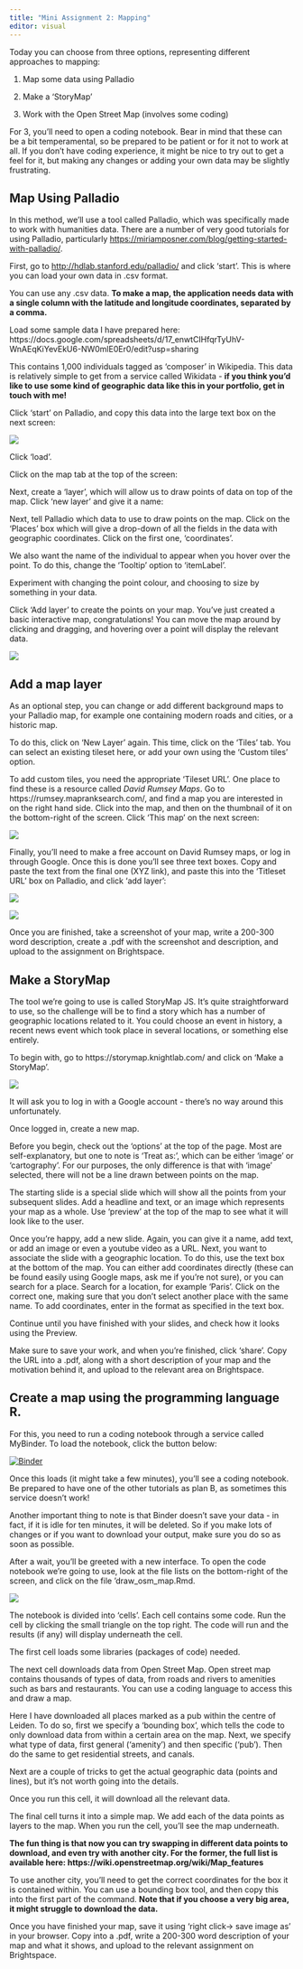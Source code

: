 ```yaml
---
title: "Mini Assignment 2: Mapping"
editor: visual
---
```


Today you can choose from three options, representing different approaches to mapping:

1.  Map some data using Palladio

2.  Make a 'StoryMap'

3.  Work with the Open Street Map (involves some coding)

For 3, you'll need to open a coding notebook. Bear in mind that these can be a bit temperamental, so be prepared to be patient or for it not to work at all. If you don't have coding experience, it might be nice to try out to get a feel for it, but making any changes or adding your own data may be slightly frustrating.

## Map Using Palladio

In this method, we'll use a tool called Palladio, which was specifically made to work with humanities data. There are a number of very good tutorials for using Palladio, particularly <https://miriamposner.com/blog/getting-started-with-palladio/>.

First, go to <http://hdlab.stanford.edu/palladio/> and click 'start'. This is where you can load your own data in .csv format.

You can use any .csv data. **To make a map, the application needs data with a single column with the latitude and longitude coordinates, separated by a comma.**

Load some sample data I have prepared here: https://docs.google.com/spreadsheets/d/17_enwtCIHfqrTyUhV-WnAEqKiYevEkU6-NW0mlE0Er0/edit?usp=sharing

This contains 1,000 individuals tagged as 'composer' in Wikipedia. This data is relatively simple to get from a service called Wikidata - **if you think you'd like to use some kind of geographic data like this in your portfolio, get in touch with me!**

Click 'start' on Palladio, and copy this data into the large text box on the next screen:

![](images/paste-BBFB61DB.png)

Click 'load'.

Click on the map tab at the top of the screen:

Next, create a 'layer', which will allow us to draw points of data on top of the map. Click 'new layer' and give it a name:

Next, tell Palladio which data to use to draw points on the map. Click on the 'Places' box which will give a drop-down of all the fields in the data with geographic coordinates. Click on the first one, 'coordinates'.

We also want the name of the individual to appear when you hover over the point. To do this, change the 'Tooltip' option to 'itemLabel'.

Experiment with changing the point colour, and choosing to size by something in your data.

Click 'Add layer' to create the points on your map. You've just created a basic interactive map, congratulations! You can move the map around by clicking and dragging, and hovering over a point will display the relevant data.

![](images/paste-1EB510CE.png)

## Add a map layer

As an optional step, you can change or add different background maps to your Palladio map, for example one containing modern roads and cities, or a historic map.

To do this, click on 'New Layer' again. This time, click on the 'Tiles' tab. You can select an existing tileset here, or add your own using the 'Custom tiles' option.

To add custom tiles, you need the appropriate 'Tileset URL'. One place to find these is a resource called *David Rumsey Maps*. Go to https://rumsey.mapranksearch.com/, and find a map you are interested in on the right hand side. Click into the map, and then on the thumbnail of it on the bottom-right of the screen. Click 'This map' on the next screen:

![](images/paste-CFD579BC.png)

Finally, you'll need to make a free account on David Rumsey maps, or log in through Google. Once this is done you'll see three text boxes. Copy and paste the text from the final one (XYZ link), and paste this into the 'Titleset URL' box on Palladio, and click 'add layer':

![](images/paste-05ACF87A.png)

![](images/paste-7D91E523.png)

Once you are finished, take a screenshot of your map, write a 200-300 word description, create a .pdf with the screenshot and description, and upload to the assignment on Brightspace.

## Make a StoryMap

The tool we're going to use is called StoryMap JS. It's quite straightforward to use, so the challenge will be to find a story which has a number of geographic locations related to it. You could choose an event in history, a recent news event which took place in several locations, or something else entirely.

To begin with, go to https://storymap.knightlab.com/ and click on 'Make a StoryMap'.

![](images/paste-69C115DB.png)

It will ask you to log in with a Google account - there's no way around this unfortunately.

Once logged in, create a new map.

Before you begin, check out the 'options' at the top of the page. Most are self-explanatory, but one to note is 'Treat as:', which can be either 'image' or 'cartography'. For our purposes, the only difference is that with 'image' selected, there will not be a line drawn between points on the map.

The starting slide is a special slide which will show all the points from your subsequent slides. Add a headline and text, or an image which represents your map as a whole. Use 'preview' at the top of the map to see what it will look like to the user.

Once you're happy, add a new slide. Again, you can give it a name, add text, or add an image or even a youtube video as a URL. Next, you want to associate the slide with a geographic location. To do this, use the text box at the bottom of the map. You can either add coordinates directly (these can be found easily using Google maps, ask me if you're not sure), or you can search for a place. Search for a location, for example 'Paris'. Click on the correct one, making sure that you don't select another place with the same name. To add coordinates, enter in the format as specified in the text box.

Continue until you have finished with your slides, and check how it looks using the Preview.

Make sure to save your work, and when you're finished, click 'share'. Copy the URL into a .pdf, along with a short description of your map and the motivation behind it, and upload to the relevant area on Brightspace.

## Create a map using the programming language R.

For this, you need to run a coding notebook through a service called MyBinder. To load the notebook, click the button below:

[![Binder](https://mybinder.org/badge_logo.svg)](https://mybinder.org/v2/gh/yann-ryan/digital_storytelling/HEAD?urlpath=rstudio)

Once this loads (it might take a few minutes), you'll see a coding notebook. Be prepared to have one of the other tutorials as plan B, as sometimes this service doesn't work!

Another important thing to note is that Binder doesn't save your data - in fact, if it is idle for ten minutes, it will be deleted. So if you make lots of changes or if you want to download your output, make sure you do so as soon as possible.

After a wait, you'll be greeted with a new interface. To open the code notebook we're going to use, look at the file lists on the bottom-right of the screen, and click on the file 'draw_osm_map.Rmd.

![](images/paste-54616BE2.png)

The notebook is divided into 'cells'. Each cell contains some code. Run the cell by clicking the small triangle on the top right. The code will run and the results (if any) will display underneath the cell.

The first cell loads some libraries (packages of code) needed.

The next cell downloads data from Open Street Map. Open street map contains thousands of types of data, from roads and rivers to amenities such as bars and restaurants. You can use a coding language to access this and draw a map.

Here I have downloaded all places marked as a pub within the centre of Leiden. To do so, first we specify a 'bounding box', which tells the code to only download data from within a certain area on the map. Next, we specify what type of data, first general ('amenity') and then specific ('pub'). Then do the same to get residential streets, and canals.

Next are a couple of tricks to get the actual geographic data (points and lines), but it's not worth going into the details.

Once you run this cell, it will download all the relevant data.

The final cell turns it into a simple map. We add each of the data points as layers to the map. When you run the cell, you'll see the map underneath.

**The fun thing is that now you can try swapping in different data points to download, and even try with another city. For the former, the full list is available here: https://wiki.openstreetmap.org/wiki/Map_features**

To use another city, you'll need to get the correct coordinates for the box it is contained within. You can use a bounding box tool, and then copy this into the first part of the command. **Note that if you choose a very big area, it might struggle to download the data.**

Once you have finished your map, save it using 'right click-\> save image as' in your browser. Copy into a .pdf, write a 200-300 word description of your map and what it shows, and upload to the relevant assignment on Brightspace.
